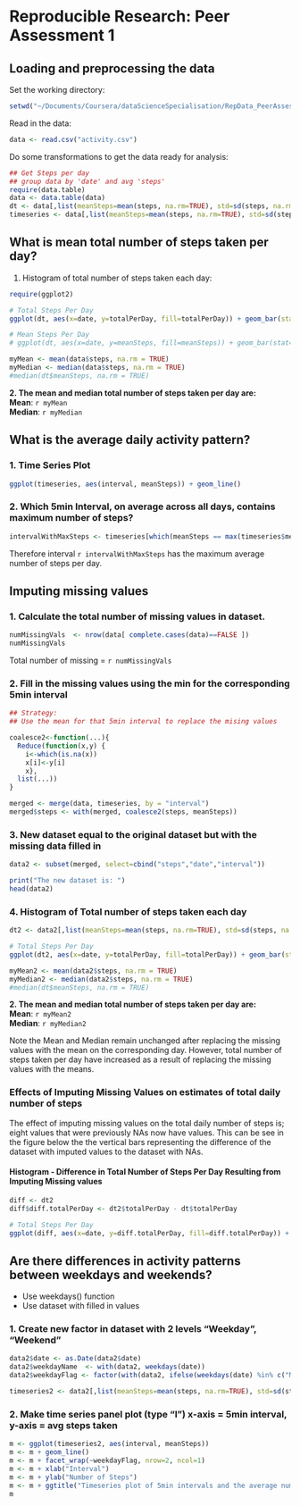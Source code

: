 # Reproducible Research: Peer Assessment 1


## Loading and preprocessing the data
Set the working directory:
```r
setwd("~/Documents/Coursera/dataScienceSpecialisation/RepData_PeerAssessment1")
```

Read in the data:
```r
data <- read.csv("activity.csv")
```

Do some transformations to get the data ready for analysis:
```r
## Get Steps per day
## group data by 'date' and avg 'steps'
require(data.table)
data <- data.table(data)
dt <- data[,list(meanSteps=mean(steps, na.rm=TRUE), std=sd(steps, na.rm=TRUE), totalPerDay=sum(steps, na.rm=TRUE)), by=date]
timeseries <- data[,list(meanSteps=mean(steps, na.rm=TRUE), std=sd(steps, na.rm=TRUE), totalPerDay=sum(steps, na.rm=TRUE)), by=interval]
```

## What is mean total number of steps taken per day?
1. Histogram of total number of steps taken each day:
```r
require(ggplot2)

# Total Steps Per Day
ggplot(dt, aes(x=date, y=totalPerDay, fill=totalPerDay)) + geom_bar(stat="identity")

# Mean Steps Per Day
# ggplot(dt, aes(x=date, y=meanSteps, fill=meanSteps)) + geom_bar(stat="identity")

myMean <- mean(data$steps, na.rm = TRUE)
myMedian <- median(data$steps, na.rm = TRUE)
#median(dt$meanSteps, na.rm = TRUE)
```

**2. The mean and median total number of steps taken per day are:**  
**Mean**:       `r myMean`     
**Median**:     `r myMedian`   


## What is the average daily activity pattern?
### 1. Time Series Plot
```r
ggplot(timeseries, aes(interval, meanSteps)) + geom_line()
```

### 2. Which 5min Interval, on average across all days, contains maximum number of steps?
```r
intervalWithMaxSteps <- timeseries[which(meanSteps == max(timeseries$meanSteps)), ]$interval
```
Therefore interval `r intervalWithMaxSteps` has the maximum average number of steps per day.


## Imputing missing values
### 1. Calculate the total number of missing values in dataset.
```r

numMissingVals  <- nrow(data[ complete.cases(data)==FALSE ])
numMissingVals

```
Total number of missing = `r numMissingVals`





### 2. Fill in the missing values using the min for the corresponding 5min interval
```r
## Strategy:
## Use the mean for that 5min interval to replace the mising values

coalesce2<-function(...){
  Reduce(function(x,y) {
    i<-which(is.na(x))
    x[i]<-y[i]
    x},
  list(...))
}

merged <- merge(data, timeseries, by = "interval")
merged$steps <- with(merged, coalesce2(steps, meanSteps))
```


### 3. New dataset equal to the original dataset but with the missing data filled in
```r
data2 <- subset(merged, select=cbind("steps","date","interval"))

print("The new dataset is: ")
head(data2)      
```







### 4. Histogram of Total number of steps taken each day
```r

dt2 <- data2[,list(meanSteps=mean(steps, na.rm=TRUE), std=sd(steps, na.rm=TRUE), totalPerDay=sum(steps, na.rm=TRUE)), by=date]

# Total Steps Per Day
ggplot(dt2, aes(x=date, y=totalPerDay, fill=totalPerDay)) + geom_bar(stat="identity")

myMean2 <- mean(data2$steps, na.rm = TRUE)
myMedian2 <- median(data2$steps, na.rm = TRUE)
#median(dt$meanSteps, na.rm = TRUE)
```

**2. The mean and median total number of steps taken per day are:**  
**Mean**:       `r myMean2`     
**Median**:     `r myMedian2`   

Note the Mean and Median remain unchanged after replacing the missing values with the mean on the corresponding day.
However, total number of steps taken per day have increased as a result of replacing the missing values with the means.


### Effects of Imputing Missing Values on estimates of total daily number of steps
The effect of imputing missing values on the total daily number of steps is; eight values that were previously NAs now have values. This can be see in the figure below the the vertical bars representing the difference of the dataset with imputed values to the dataset with NAs.

#### Histogram - Difference in Total Number of Steps Per Day Resulting from Imputing Missing values
```r
diff <- dt2
diff$diff.totalPerDay <- dt2$totalPerDay - dt$totalPerDay

# Total Steps Per Day
ggplot(diff, aes(x=date, y=diff.totalPerDay, fill=diff.totalPerDay)) + geom_bar(stat="identity")
```

## Are there differences in activity patterns between weekdays and weekends?
- Use weekdays() function
- Use dataset with filled in values

### 1. Create new factor in dataset with 2 levels "Weekday", "Weekend"
```r
data2$date <- as.Date(data2$date)
data2$weekdayName  <- with(data2, weekdays(date))
data2$weekdayFlag <- factor(with(data2, ifelse(weekdays(date) %in% c("Monday","Tuesday", "Wednesday","Thursday", "Friday")  ,"Weekday" ,"Weekend" )) )

timeseries2 <- data2[,list(meanSteps=mean(steps, na.rm=TRUE), std=sd(steps, na.rm=TRUE), totalPerDay=sum(steps, na.rm=TRUE)), by=c("weekdayFlag","interval")]

```


### 2. Make time series panel plot (type "l") x-axis = 5min interval, y-axis = avg steps taken
```r

m <- ggplot(timeseries2, aes(interval, meanSteps)) 
m <- m + geom_line() 
m <- m + facet_wrap(~weekdayFlag, nrow=2, ncol=1)
m <- m + xlab("Interval")
m <- m + ylab("Number of Steps")
m <- m + ggtitle("Timeseries plot of 5min intervals and the average number of steps taken per interval")
m
```























